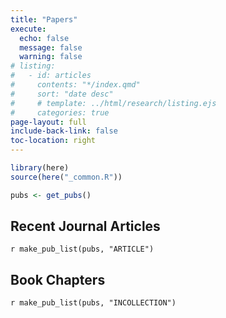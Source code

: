 ```yaml
---
title: "Papers"
execute: 
  echo: false
  message: false
  warning: false
# listing:
#   - id: articles
#     contents: "*/index.qmd"
#     sort: "date desc"
#     # template: ../html/research/listing.ejs
#     categories: true
page-layout: full
include-back-link: false
toc-location: right
---
```


```r
library(here)
source(here("_common.R"))

pubs <- get_pubs()
```

## Recent Journal Articles

`r make_pub_list(pubs, "ARTICLE")`

## Book Chapters

`r make_pub_list(pubs, "INCOLLECTION")`

